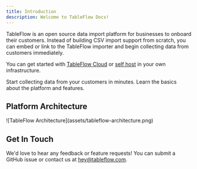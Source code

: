 ```yaml
---
title: Introduction
description: Welcome to TableFlow Docs!
---
```

TableFlow is an open source data import platform for businesses to onboard their customers. Instead of building CSV import support from scratch, you can embed or link to the TableFlow importer and begin collecting data from customers immediately.

You can get started with [TableFlow Cloud](https://app.tableflow.com) or [self host](https://github.com/tableflowhq/tableflow) in your own infrastructure.

<CardGroup cols={2}>
  <Card title="Quick Start" icon="person-running-fast" href="quick-start">
    Start collecting data from your customers in minutes.
  </Card>
  <Card title="How It Works" icon="person-chalkboard" href="how-it-works">
    Learn the basics about the platform and features.
  </Card>
</CardGroup>

## Platform Architecture
<Frame>
    ![TableFlow Architecture](assets/tableflow-architecture.png)
</Frame>

## Get In Touch
We'd love to hear any feedback or feature requests! You can submit a GitHub issue or contact us at [hey@tableflow.com](mailto:hey@tableflow.com).
